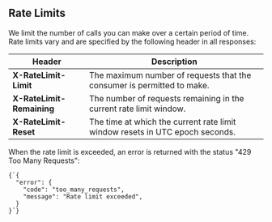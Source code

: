 
## Rate Limits

We limit the number of calls you can make over a certain period of time.
Rate limits vary and are specified by the following header in all responses:

| Header                                                   | Description                                                                  |
| -------------------------------------------------------- | ---------------------------------------------------------------------------- |
| **<RequestHeader>X-RateLimit-Limit</RequestHeader>**     | The maximum number of requests that the consumer is permitted to make.       |
| **<RequestHeader>X-RateLimit-Remaining</RequestHeader>** | The number of requests remaining in the current rate limit window.           |
| **<RequestHeader>X-RateLimit-Reset</RequestHeader>**     | The time at which the current rate limit window resets in UTC epoch seconds. |

<Example>
  <P>
    When the rate limit is <P.B>exceeded</P.B>, an error is returned with the
    status "<P.B>429 Too Many Requests</P.B>":
  </P>
  <Code lang="json">{`{
  "error": {
    "code": "too_many_requests",
    "message": "Rate limit exceeded",
  }
}`}</Code>
</Example>
